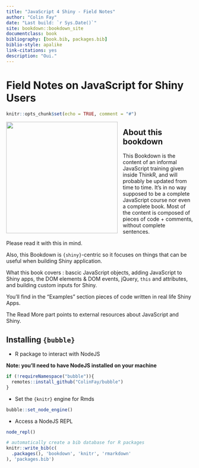 ```yaml
--- 
title: "JavaScript 4 Shiny - Field Notes"
author: "Colin Fay"
date: "Last build: `r Sys.Date()`"
site: bookdown::bookdown_site
documentclass: book
bibliography: [book.bib, packages.bib]
biblio-style: apalike
link-citations: yes
description: "Oui."
---
```


# Field Notes on JavaScript for Shiny Users {-}

```r
knitr::opts_chunk$set(echo = TRUE, comment = "#")
```


<style>
img.left {
  float: left;
  margin-right: 1em;
}
</style>

<div class = "left">

<img src="img/austrich.jpg" class = "left" width = "300px">

</div>

## About this bookdown  {-}

This Bookdown is the content of an informal JavaScript training given inside ThinkR, and will probably be updated from time to time. 
It's in no way supposed to be a complete JavaScript course nor even a complete book. 
Most of the content is composed of pieces of code + comments, without complete sentences. 

Please read it with this in mind.

Also, this Bookdown is `{shiny}`-centric so it focuses on things that can be useful when building Shiny application.  

What this book covers : bascic JavaScript objects, adding JavaScript to Shiny apps, the DOM elements & DOM events, jQuery, `this` and attributes, and building custom inputs for Shiny. 

You'll find in the "Examples" section pieces of code written in real life Shiny Apps. 

The Read More part points to external resources about JavaScript and Shiny. 

## Installing `{bubble}` {-}

+ R package to interact with NodeJS  

__Note: you'll need to have NodeJS installed on your machine__

```r
if (!requireNamespace("bubble")){
  remotes::install_github("ColinFay/bubble")
}
```

+ Set the `{knitr}` engine for Rmds

```r
bubble::set_node_engine()
```

+ Access a NodeJS REPL 

```r
node_repl()
```


```r
# automatically create a bib database for R packages
knitr::write_bib(c(
  .packages(), 'bookdown', 'knitr', 'rmarkdown'
), 'packages.bib')
```


